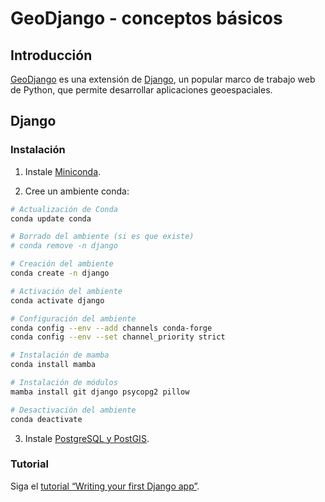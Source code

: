 # GeoDjango - conceptos básicos  {#sec-pencom}

## Introducción
[GeoDjango](https://docs.djangoproject.com/en/5.0/ref/contrib/gis/) es una extensión de [Django](https://www.djangoproject.com/), un popular marco de trabajo web de Python, que permite desarrollar aplicaciones geoespaciales.

## Django

### Instalación

1. Instale [Miniconda](https://docs.anaconda.com/free/miniconda/).

2. Cree un ambiente conda:

```bash
# Actualización de Conda
conda update conda

# Borrado del ambiente (si es que existe)
# conda remove -n django

# Creación del ambiente
conda create -n django

# Activación del ambiente
conda activate django

# Configuración del ambiente
conda config --env --add channels conda-forge
conda config --env --set channel_priority strict

# Instalación de mamba
conda install mamba

# Instalación de módulos
mamba install git django psycopg2 pillow

# Desactivación del ambiente
conda deactivate
```

3. Instale [PostgreSQL y PostGIS](https://www.postgresql.org/).

### Tutorial
Siga el [tutorial "Writing your first Django app"](https://docs.djangoproject.com/en/5.0/intro/tutorial01/).

